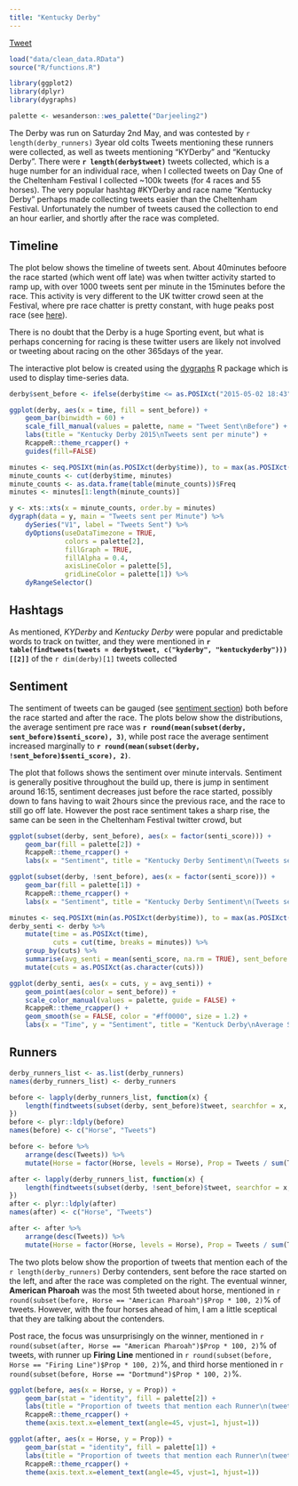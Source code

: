 ```yaml
---
title: "Kentucky Derby"
---
```


<a href="https://twitter.com/share" class="twitter-share-button" data-url="http://durtal.github.io/KYDerby2015-twitter/ky-derby.html" data-text="Kentucky Derby 2015 Twitter Analysis, the Kentucky Derby" data-via="_RcappeR" data-related="_RcappeR" data-hashtags="rstats,KYDerby">Tweet</a>
<script>!function(d,s,id){var js,fjs=d.getElementsByTagName(s)[0],p=/^http:/.test(d.location)?'http':'https';if(!d.getElementById(id)){js=d.createElement(s);js.id=id;js.src=p+'://platform.twitter.com/widgets.js';fjs.parentNode.insertBefore(js,fjs);}}(document, 'script', 'twitter-wjs');</script>

```r
load("data/clean_data.RData")
source("R/functions.R")

library(ggplot2)
library(dplyr)
library(dygraphs)

palette <- wesanderson::wes_palette("Darjeeling2")
```

The Derby was run on Saturday 2nd May, and was contested by `r length(derby_runners)` 3year old colts  Tweets mentioning these runners were collected, as well as tweets mentioning "KYDerby" and "Kentucky Derby".  There were **`r length(derby$tweet)`** tweets collected, which is a huge number for an individual race, when I collected tweets on Day One of the Cheltenham Festival I collected ~100k tweets (for 4 races and 55 horses).  The very popular hashtag #KYDerby and race name "Kentucky Derby" perhaps made collecting tweets easier than the Cheltenham Festival.  Unfortunately the number of tweets caused the collection to end an hour earlier, and shortly after the race was completed.

## Timeline

<div class="row">
<div class="col-sm-4">

The plot below shows the timeline of tweets sent.  About 40minutes befoore the race started (which went off late) was when twitter activity started to ramp up, with over 1000 tweets sent per minute in the 15minutes before the race.  This activity is very different to the UK twitter crowd seen at the Festival, where pre race chatter is pretty constant, with huge peaks post race (see [here](http://durtal.github.io/cheltenham-festival-2015-twitter/day_one.html)).

There is no doubt that the Derby is a huge Sporting event, but what is perhaps concerning for racing is these twitter users are likely not involved or tweeting about racing on the other 365days of the year. 

The interactive plot below is created using the [dygraphs](http://rstudio.github.io/dygraphs/) R package which is used to display time-series data.

</div>
<div class="col-sm-8">
```r
derby$sent_before <- ifelse(derby$time <= as.POSIXct("2015-05-02 18:43", tz = "EST5EDT"), TRUE, FALSE)

ggplot(derby, aes(x = time, fill = sent_before)) +
    geom_bar(binwidth = 60) +
    scale_fill_manual(values = palette, name = "Tweet Sent\nBefore") +
    labs(title = "Kentucky Derby 2015\nTweets sent per minute") +
    RcappeR::theme_rcapper() +
    guides(fill=FALSE)
```
</div>
</div>

```r
minutes <- seq.POSIXt(min(as.POSIXct(derby$time)), to = max(as.POSIXct(derby$time)), by = "min")
minute_counts <- cut(derby$time, minutes)
minute_counts <- as.data.frame(table(minute_counts))$Freq
minutes <- minutes[1:length(minute_counts)]

y <- xts::xts(x = minute_counts, order.by = minutes)
dygraph(data = y, main = "Tweets sent per Minute") %>%
    dySeries("V1", label = "Tweets Sent") %>%
    dyOptions(useDataTimezone = TRUE, 
              colors = palette[2],
              fillGraph = TRUE, 
              fillAlpha = 0.4,
              axisLineColor = palette[5], 
              gridLineColor = palette[1]) %>%
    dyRangeSelector()
```

## Hashtags

As mentioned, _KYDerby_ and _Kentucky Derby_ were popular and predictable words to track on twitter, and they were mentioned in **`r table(findtweets(tweets = derby$tweet, c("kyderby", "kentuckyderby")))[[2]]`** of the `r dim(derby)[1]` tweets collected

## Sentiment

The sentiment of tweets can be gauged (see [sentiment section](preparation.html)) both before the race started and after the race.  The plots below show the distributions, the average sentiment pre race was **`r round(mean(subset(derby, sent_before)$senti_score), 3)`**, while post race the average sentiment increased marginally to **`r round(mean(subset(derby, !sent_before)$senti_score), 2)`**.

The plot that follows shows the sentiment over minute intervals.  Sentiment is generally positive throughout the build up, there is jump in sentiment around 16:15, sentiment decreases just before the race started, possibly down to fans having to wait 2hours since the previous race, and the race to still go off late.  However the post race sentiment takes a sharp rise, the same can be seen in the Cheltenham Festival twitter crowd, but 

<div class="row">
<div class="col-sm-6">
```r
ggplot(subset(derby, sent_before), aes(x = factor(senti_score))) + 
    geom_bar(fill = palette[2]) + 
    RcappeR::theme_rcapper() + 
    labs(x = "Sentiment", title = "Kentucky Derby Sentiment\n(Tweets sent before race)")
```
</div>
<div class="col-sm-6">
```r
ggplot(subset(derby, !sent_before), aes(x = factor(senti_score))) + 
    geom_bar(fill = palette[1]) + 
    RcappeR::theme_rcapper() + 
    labs(x = "Sentiment", title = "Kentucky Derby Sentiment\n(Tweets sent after race)")
```
</div>
</div>


```r
minutes <- seq.POSIXt(min(as.POSIXct(derby$time)), to = max(as.POSIXct(derby$time)), by = "min")
derby_senti <- derby %>%
    mutate(time = as.POSIXct(time),
           cuts = cut(time, breaks = minutes)) %>%
    group_by(cuts) %>%
    summarise(avg_senti = mean(senti_score, na.rm = TRUE), sent_before = sent_before[1]) %>%
    mutate(cuts = as.POSIXct(as.character(cuts)))

ggplot(derby_senti, aes(x = cuts, y = avg_senti)) +
    geom_point(aes(color = sent_before)) +
    scale_color_manual(values = palette, guide = FALSE) +
    RcappeR::theme_rcapper() +
    geom_smooth(se = FALSE, color = "#ff0000", size = 1.2) +
    labs(x = "Time", y = "Sentiment", title = "Kentuck Derby\nAverage Sentiment over minute intervals")
```

## Runners

```r
derby_runners_list <- as.list(derby_runners)
names(derby_runners_list) <- derby_runners

before <- lapply(derby_runners_list, function(x) {
    length(findtweets(subset(derby, sent_before)$tweet, searchfor = x, counts = TRUE))
})
before <- plyr::ldply(before)
names(before) <- c("Horse", "Tweets")

before <- before %>%
    arrange(desc(Tweets)) %>%
    mutate(Horse = factor(Horse, levels = Horse), Prop = Tweets / sum(Tweets))

after <- lapply(derby_runners_list, function(x) {
    length(findtweets(subset(derby, !sent_before)$tweet, searchfor = x, counts = TRUE))
})
after <- plyr::ldply(after)
names(after) <- c("Horse", "Tweets")

after <- after %>%
    arrange(desc(Tweets)) %>%
    mutate(Horse = factor(Horse, levels = Horse), Prop = Tweets / sum(Tweets))
```

The two plots below show the proportion of tweets that mention each of the `r length(derby_runners)` Derby contenders, sent before the race started on the left, and after the race was completed on the right.  The eventual winner, **American Pharoah** was the most 5th tweeted about horse, mentioned in `r round(subset(before, Horse == "American Pharoah")$Prop * 100, 2)`% of tweets.  However, with the four horses ahead of him, I am a little sceptical that they are talking about the contenders.

Post race, the focus was unsurprisingly on the winner, mentioned in `r round(subset(after, Horse == "American Pharoah")$Prop * 100, 2)`% of tweets, with runner up **Firing Line** mentioned in `r round(subset(before, Horse == "Firing Line")$Prop * 100, 2)`%, and third horse mentioned in `r round(subset(before, Horse == "Dortmund")$Prop * 100, 2)`%.

<div class="row">
<div class="col-sm-6">
```r
ggplot(before, aes(x = Horse, y = Prop)) +
    geom_bar(stat = "identity", fill = palette[2]) +
    labs(title = "Proportion of tweets that mention each Runner\n(tweets sent before start)") +
    RcappeR::theme_rcapper() +
    theme(axis.text.x=element_text(angle=45, vjust=1, hjust=1))
```
</div>
<div class="col-sm-6">
```r
ggplot(after, aes(x = Horse, y = Prop)) +
    geom_bar(stat = "identity", fill = palette[1]) +
    labs(title = "Proportion of tweets that mention each Runner\n(tweets sent after start)") +
    RcappeR::theme_rcapper() +
    theme(axis.text.x=element_text(angle=45, vjust=1, hjust=1))
```
</div>
</div>

